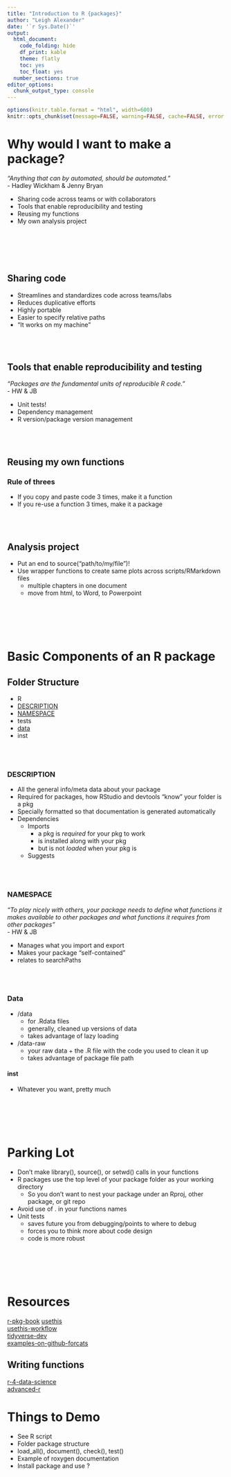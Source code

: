 ```yaml
---
title: "Introduction to R {packages}"
author: "Leigh Alexander"
date: '`r Sys.Date()`'
output: 
  html_document:
    code_folding: hide
    df_print: kable
    theme: flatly
    toc: yes
    toc_float: yes
  number_sections: true
editor_options: 
  chunk_output_type: console
---
```

    
```r
options(knitr.table.format = "html", width=600)
knitr::opts_chunk$set(message=FALSE, warning=FALSE, cache=FALSE, error = TRUE)
```


# Why would I want to make a package?
*"Anything that can by automated, should be automated."*  
- Hadley Wickham & Jenny Bryan   


* Sharing code across teams or with collaborators
* Tools that enable reproducibility and testing
* Reusing my functions
* My own analysis project

<br><br><br><br>

## Sharing code

* Streamlines and standardizes code across teams/labs
* Reduces duplicative efforts
* Highly portable
* Easier to specify relative paths
* "It works on my machine"

<br><br>

## Tools that enable reproducibility and testing

*"Packages are the fundamental units of reproducible R code."*  
- HW & JB

* Unit tests!
* Dependency management
* R version/package version management

<br><br>

## Reusing my own functions

### Rule of threes

* If you copy and paste code 3 times, make it a function
* If you re-use a function 3 times, make it a package

<br><br>

## Analysis project

* Put an end to source("path/to/my/file")!
* Use wrapper functions to create same plots across scripts/RMarkdown files
    + multiple chapters in one document
    + move from html, to Word, to Powerpoint
   
<br><br><br><br>

# Basic Components of an R package
## Folder Structure

* R 
* [DESCRIPTION](#desc-link) 
* [NAMESPACE](#ns-link)
* tests
* [data](#data-link)
* inst
  
<br><br>

### DESCRIPTION {#desc-link}
* All the general info/meta data about your package
* Required for packages, how RStudio and devtools "know" your folder is a pkg
* Specially formatted so that documentation is generated automatically  
* Dependencies
    + Imports
        - a pkg is *required* for your pkg to work
        - is installed along with your pkg
        - but is not *loaded* when your pkg is
    + Suggests

<br><br>

### NAMESPACE {#ns-link}

*"To play nicely with others, your package needs to define what functions it makes available to other packages and what functions it requires from other packages"*  
- HW & JB  

* Manages what you import and export
* Makes your package "self-contained"
* relates to searchPaths

<br><br>

### Data {#data-link}

* /data
    + for .Rdata files
    + generally, cleaned up versions of data
    + takes advantage of lazy loading
* /data-raw
    + your raw data + the .R file with the code you used to clean it up
    + takes advantage of package file path

#### inst

* Whatever you want, pretty much

<br><br><br><br>

# Parking Lot

* Don't make library(), source(), or setwd() calls in your functions
* R packages use the top level of your package folder as your working directory
    + So you don't want to nest your package under an Rproj, other package, or git repo
* Avoid use of . in your functions names
* Unit tests
    + saves future you from debugging/points to where to debug
    + forces you to think more about code design
    + code is more robust

<br><br><br><br>

# Resources

[r-pkg-book](https://r-pkgs.org/) 
[usethis](https://usethis.r-lib.org/)  
[usethis-workflow](https://www.hvitfeldt.me/blog/usethis-workflow-for-package-development/)  
[tidyverse-dev](https://usethis.r-lib.org/reference/tidyverse.html)  
[examples-on-github-forcats](https://github.com/tidyverse/forcats)  

## Writing functions
[r-4-data-science](https://r4ds.had.co.nz/functions.html)  
[advanced-r](https://adv-r.hadley.nz/functions.html)  

# Things to Demo
* See R script
* Folder package structure
* load_all(), document(), check(), test()
* Example of roxygen documentation 
* Install package and use ?
